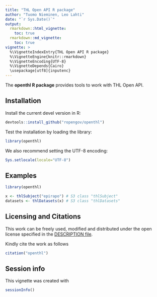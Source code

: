```yaml
---
title: "THL Open API R package"
author: "Tuomo Nieminen, Leo Lahti"
date: "`r Sys.Date()`"
output:
  rmarkdown::html_vignette:
    toc: true
  rmarkdown::md_vignette:
    toc: true    
vignette: >
  %\VignetteIndexEntry{THL Open API R package}
  %\VignetteEngine{knitr::rmarkdown}
  %\VignetteEncoding{UTF-8}
  %\VignetteDepends{Cairo}
  \usepackage[utf8]{inputenc}  
---
```


The **openthl R package** provides tools to work with THL Open API.


## Installation

Install the current devel version in R:

```r
devtools::install_github("ropengov/openthl")
```

Test the installation by loading the library:

```r
library(openthl)
```

We also recommend setting the UTF-8 encoding:

```r
Sys.setlocale(locale="UTF-8") 
```


## Examples

```r
library(openthl)

x <- thlSubject("epirapo") # S3 class "thlSubject" 
datasets <- thlDatasets(x) # S3 class "thlDatasets"
```


## Licensing and Citations

This work can be freely used, modified and distributed under the open license specified in the [DESCRIPTION file](https://github.com/rOpenGov/openthl/blob/master/DESCRIPTION).

Kindly cite the work as follows

```r
citation("openthl")
```



## Session info

This vignette was created with

```r
sessionInfo()
```
